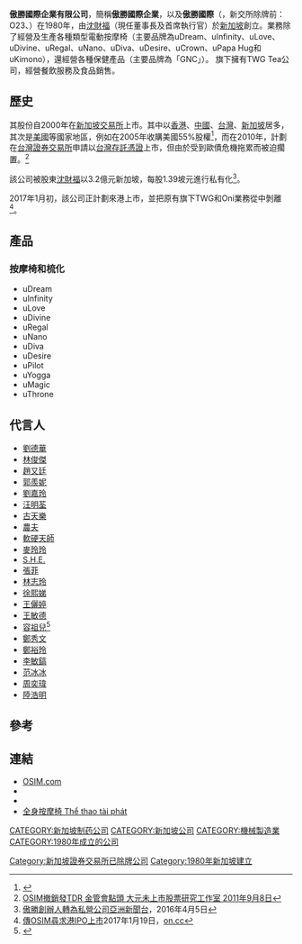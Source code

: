 {{Infobox Company
| company_name = 傲勝國際企業有限公司
| company_name_en = OSIM International Limited.
| company_logo = [[File:Osim_Logo.gif|File:Osim_Logo.gif]]
| company_type = [[上市公司|上市公司]]
| company_slogan = 
| market_information = 新交所除牌前：O23<br>{{otcbb|OMIMY}}
| foundation = 1980年
| location = {{SGP}}
| area_served = [[香港|香港]]、[[中國大陸|中國大陸]]、[[台灣|台灣]]、[[新加坡|新加坡]]、[[马来西亚|马来西亚]]、[[美國|美國]]
| zip_code = 
| telephone_no = 
| chairman = 沈財福
| CEO = 沈財福
| industry = 機械製造業
| products = 電動按摩椅
| capital = 
| operating_income = 
| net_income = 
| num_employees = 
| accounting_period = 
| parent = 
| subsid = TWG Tea
| homepage = [https://web.archive.org/web/20081118181000/http://www.osim.com/TW/home.aspx OSIM]
| footnotes = 
| width = }}

'''傲勝國際企業有限公司'''，簡稱'''傲勝國際企業'''，以及'''傲勝國際'''（{{lang-en|OSIM International Limited}}，新交所除牌前：O23、{{otcbb|OMIMY}}）在1980年，由[[沈財福|沈財福]]（現任董事長及首席執行官）於[[新加坡|新加坡]]創立。業務除了經營及生產各種類型電動按摩椅（主要品牌為uDream、uInfinity、uLove、uDivine、uRegal、uNano、uDiva、uDesire、uCrown、uPapa Hug和uKimono），還經營各種保健產品（主要品牌為「GNC」）。
旗下擁有TWG Tea公司，經營餐飲服務及食品銷售。

==歷史==
其股份自2000年在[[新加坡交易所|新加坡交易所]]上市。其中以[[香港|香港]]、[[中國|中國]]、[[台灣|台灣]]、[[新加坡|新加坡]]居多，其次是[[美國|美國]]等國家地區，例如在2005年收購美國{{tsl|en|Brookstone|布洛史敦零售店}}55%股權<ref>{{Cite web |url=http://www.sharesinv.com/zh/?p=20424 |title=展示傲胜国际的真正潜力 股市資訊 2010年09月24日 |access-date=2011年11月30日 |archive-url=https://web.archive.org/web/20160331140244/http://www.sharesinv.com/zh/?p=20424 |archive-date=2016年3月31日 |dead-url=yes }}</ref>，而在2010年，計劃在[[台灣證券交易所|台灣證券交易所]]申請以[[台灣存託憑證|台灣存託憑證]]上市，但由於受到歐債危機拖累而被迫擱置。<ref>[http://www.go-168.com.tw/news_detail2.php?news_id=14602 OSIM撤銷發TDR 金管會點頭  大元未上市股票研究工作室 2011年9月8日]</ref>

該公司被股東[[沈財福|沈財福]]以3.2億元新加坡，每股1.39坡元進行私有化<ref>[http://www.channelnewsasia.com/news/business/singapore/founder-of-singapore-s/2666898.html 傲勝創辦人轉為私營公司][[亞洲新聞台|亞洲新聞台]]，2016年4月5日</ref>。

2017年1月初，該公司正計劃來港上市，並把原有旗下TWG和Oni業務從中剝離<ref>[http://hk.on.cc/hk/bkn/cnt/finance/20170119/bkn-20170119165936595-0119_00842_001.html?eventsection=hk_finance&eventid=4028810746381ccb014647de13ad6139 傳OSIM尋求港IPO上市]2017年1月19日，[[on.cc|on.cc]]</ref>。

==產品==
===按摩椅和梳化===
*uDream
*uInfinity
*uLove
*uDivine
*uRegal
*uNano
*uDiva
*uDesire
*uPilot
*uYogga
*uMagic
*uThrone

==代言人==
*[[劉德華|劉德華]]
*[[林俊傑|林俊傑]]
*[[趙又廷|趙又廷]]
*[[郭羨妮|郭羨妮]]
*[[劉嘉玲|劉嘉玲]]
*[[汪明荃|汪明荃]]
*[[古天樂|古天樂]]
*[[農夫_(組合)|農夫]]
*[[軟硬天師|軟硬天師]]
*[[麥玲玲|麥玲玲]]
*[[S.H.E.|S.H.E.]]
*[[張菲|張菲]]
*[[林志玲|林志玲]]
*[[徐熙娣|徐熙娣]]
*[[王儷婷|王儷婷]]
*[[王敏德|王敏德]]
*[[容祖兒|容祖兒]]<ref>{{Cite web |url=http://et.21cn.com/vnetcn/movie/xinwen/huayu/2011/11/15/9802163.shtml |title=容祖儿自小爱按摩 拍《DIVA》难抽离似产后抑郁 2011-11-15 10:17:20  21CN娱乐 |access-date=2011-11-30 |archive-url=https://web.archive.org/web/20150402093759/http://et.21cn.com/vnetcn/movie/xinwen/huayu/2011/11/15/9802163.shtml |archive-date=2015-04-02 |dead-url=yes }}</ref>
*[[鄭秀文|鄭秀文]]
*[[鄭裕玲|鄭裕玲]]
*[[李敏鎬|李敏鎬]]
*[[范冰冰|范冰冰]]
*[[周奕瑋|周奕瑋]]
*[[陸浩明|陸浩明]]

==參考==
{{reflist}}

==連結==
*[http://www.osim.com OSIM.com]
*{{facebook|OSIMTW|OSIM TW}}
*{{youtube|channel=UCINL_ga6v3ZXxENpjsdjtKA|OSIM TW}}
*[https://thethaotaiphat.com.vn/ghe-massage.html 全身按摩椅 Thể thao tài phát]

{{Authority control}}
[[CATEGORY:新加坡制药公司|CATEGORY:新加坡制药公司]]
[[CATEGORY:新加坡公司|CATEGORY:新加坡公司]]
[[CATEGORY:機械製造業|CATEGORY:機械製造業]]
[[Category:新加坡證券交易所已除牌公司|Category:新加坡證券交易所已除牌公司]]
[[CATEGORY:1980年成立的公司|CATEGORY:1980年成立的公司]]
[[Category:1980年新加坡建立|Category:1980年新加坡建立]]